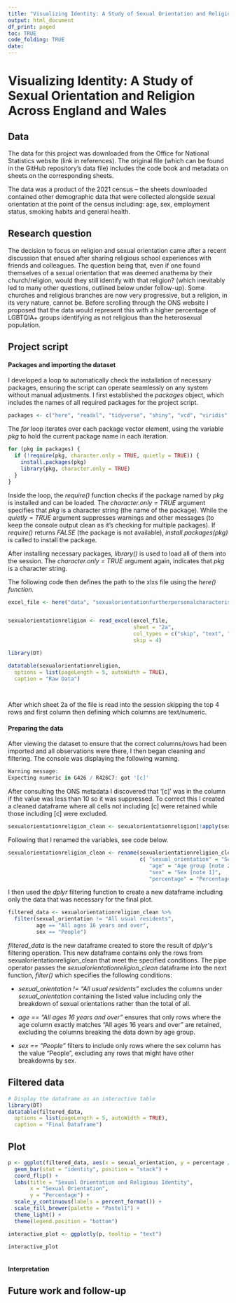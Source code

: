```yaml
---
title: "Visualizing Identity: A Study of Sexual Orientation and Religion Across England and Wales"
output: html_document
df_print: paged
toc: TRUE
code_folding: TRUE
date: 
---
```


# Visualizing Identity: A Study of Sexual Orientation and Religion Across England and Wales

## Data

The data for this project was downloaded from the Office for National Statistics website (link in references). The original file (which can be found in the GitHub repository's data file) includes the code book and metadata on sheets on the corresponding sheets.

The data was a product of the 2021 census – the sheets downloaded contained other demographic data that were collected alongside sexual orientation at the point of the census including: age, sex, employment status, smoking habits and general health.

## Research question

The decision to focus on religion and sexual orientation came after a recent discussion that ensued after sharing religious school experiences with friends and colleagues. The question being that, even if one found themselves of a sexual orientation that was deemed anathema by their church/religion, would they still identify with that religion? (which inevitably led to many other questions, outlined below under follow-up). Some churches and religious branches are now very progressive, but a religion, in its very nature, cannot be. Before scrolling through the ONS website I proposed that the data would represent this with a higher percentage of LGBTQIA+ groups identifying as not religious than the heterosexual population.

## Project script

#### Packages and importing the dataset

I developed a loop to automatically check the installation of necessary packages, ensuring the script can operate seamlessly on any system without manual adjustments. I first established the *packages* object, which includes the names of all required packages for the project script.

```r
packages <- c("here", "readxl", "tidyverse", "shiny", "vcd", "viridis", "scales", "plotly")
```

The *for* loop iterates over each package vector element, using the variable *pkg* to hold the current package name in each iteration.

```r
for (pkg in packages) {
  if (!require(pkg, character.only = TRUE, quietly = TRUE)) {
    install.packages(pkg)
    library(pkg, character.only = TRUE)
  }
}
```

Inside the loop, the *require()* function checks if the package named by *pkg* is installed and can be loaded. The *character.only = TRUE* argument specifies that *pkg* is a character string (the name of the package). While the *quietly = TRUE* argument suppresses warnings and other messages (to keep the console output clean as it's checking for multiple packages). If *require()* returns *FALSE* (the package is not available), *install.packages(pkg)* is called to install the package.

After installing necessary packages*, library()* is used to load all of them into the session. The *character.only = TRUE* argument again, indicates that *pkg* is a character string.

The following code then defines the path to the xlxs file using the *here() function.*

```r
excel_file <- here("data", "sexualorientationfurtherpersonalcharacteristicsenglandandwalescensus2021.xlsx")


sexualorientationreligion <- read_excel(excel_file, 
                                        sheet = "2a", 
                                        col_types = c("skip", "text", "text", "text", "text", "text", "numeric"), 
                                        skip = 4)
```


```r
library(DT)

datatable(sexualorientationreligion,
  options = list(pageLength = 5, autoWidth = TRUE),
  caption = "Raw Data")

    
```

After which sheet 2a of the file is read into the session skipping the top 4 rows and first column then defining which columns are text/numeric.

#### Preparing the data

After viewing the dataset to ensure that the correct columns/rows had been imported and all observations were there, I then began cleaning and filtering. The console was displaying the following warning.

``` r
Warning message:
Expecting numeric in G426 / R426C7: got '[c]'
```

After consulting the ONS metadata I discovered that '[c]' was in the column if the value was less than 10 so it was suppressed. To correct this I created a cleaned dataframe where all cells not including [c] were retained while those including [c] were excluded.

```r
sexualorientationreligion_clean <- sexualorientationreligion[!apply(sexualorientationreligion, 1, function(x) any(grepl("\\[c\\]", x))), ]

```

Following that I renamed the variables, see code below.

```r
sexualorientationreligion_clean <- rename(sexualorientationreligion_clean,    
                                          c( "sexual_orientation" = "Sexual orientation", 
                                             "age" = "Age group [note 2]" , 
                                             "sex" = "Sex [note 1]", 
                                             "percentage" = "Percentage estimate of group \r\n[note 3] [note 4]"))

```

I then used the *dplyr* filtering function to create a new dataframe including only the data that was necessary for the final plot.

```r
filtered_data <- sexualorientationreligion_clean %>%
  filter(sexual_orientation != "All usual residents", 
         age == "All ages 16 years and over", 
         sex == "People")  
```

*filtered_data* is the new dataframe created to store the result of *dplyr'*s filtering operation. This new dataframe contains only the rows from sexualorientationreligion_clean that meet the specified conditions. The pipe operator passes the *sexualorientationreligion_clean* dataframe into the next function, *filter()* which specifies the following conditions:

-   *sexual_orientation != "All usual residents"* excludes the columns under *sexual_orientation* containing the listed value including only the breakdown of sexual orientations rather than the total of all.

-   *age == "All ages 16 years and over"* ensures that only rows where the age column exactly matches "All ages 16 years and over" are retained, excluding the columns breaking the data down by age group.

-   *sex == "People"* filters to include only rows where the sex column has the value "People", excluding any rows that might have other breakdowns by sex.

## Filtered data

```r
# Display the dataframe as an interactive table
library(DT)
datatable(filtered_data,
  options = list(pageLength = 5, autoWidth = TRUE),
  caption = "Final Dataframe")


```
## Plot

```r

p <- ggplot(filtered_data, aes(x = sexual_orientation, y = percentage / 100, fill = Religion, text = paste("Percentage:", scales::percent(percentage / 100)))) +
  geom_bar(stat = "identity", position = "stack") +
  coord_flip() +
  labs(title = "Sexual Orientation and Religious Identity",
       x = "Sexual Orientation",
       y = "Percentage") +
  scale_y_continuous(labels = percent_format()) +
  scale_fill_brewer(palette = "Pastel1") +
  theme_light() +
  theme(legend.position = "bottom")

interactive_plot <- ggplotly(p, tooltip = "text")  

interactive_plot
  
```


#### Interpretation

## Future work and follow-up
